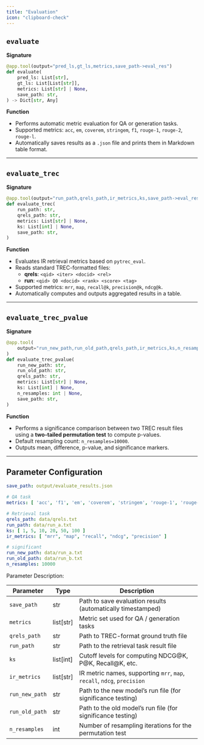 ```yaml
---
title: "Evaluation"
icon: "clipboard-check"
---
```


## `evaluate`

**Signature**  
```python
@app.tool(output="pred_ls,gt_ls,metrics,save_path->eval_res")
def evaluate(
    pred_ls: List[str],
    gt_ls: List[List[str]],
    metrics: List[str] | None,
    save_path: str,
) -> Dict[str, Any]
```

**Function**  
- Performs automatic metric evaluation for QA or generation tasks.  
- Supported metrics: `acc`, `em`, `coverem`, `stringem`, `f1`, `rouge-1`, `rouge-2`, `rouge-l`.  
- Automatically saves results as a `.json` file and prints them in Markdown table format.


---

## `evaluate_trec`

**Signature**  
```python
@app.tool(output="run_path,qrels_path,ir_metrics,ks,save_path->eval_res")
def evaluate_trec(
    run_path: str,
    qrels_path: str,
    metrics: List[str] | None,
    ks: List[int] | None,
    save_path: str,
)
```

**Function**  
- Evaluates IR retrieval metrics based on `pytrec_eval`.  
- Reads standard TREC-formatted files:  
  - **qrels**: `<qid> <iter> <docid> <rel>`  
  - **run**: `<qid> Q0 <docid> <rank> <score> <tag>`  
- Supported metrics: `mrr`, `map`, `recall@k`, `precision@k`, `ndcg@k`.  
- Automatically computes and outputs aggregated results in a table.

---

## `evaluate_trec_pvalue`

**Signature**  
```python
@app.tool(
    output="run_new_path,run_old_path,qrels_path,ir_metrics,ks,n_resamples,save_path->eval_res"
)
def evaluate_trec_pvalue(
    run_new_path: str,
    run_old_path: str,
    qrels_path: str,
    metrics: List[str] | None,
    ks: List[int] | None,
    n_resamples: int | None,
    save_path: str,
)
```

**Function**  
- Performs a significance comparison between two TREC result files using a **two-tailed permutation test** to compute p-values.  
- Default resampling count: `n_resamples=10000`.  
- Outputs mean, difference, p-value, and significance markers.  


---

## Parameter Configuration

```yaml servers/evaluation/parameter.yaml icon="/images/yaml.svg"
save_path: output/evaluate_results.json

# QA task
metrics: [ 'acc', 'f1', 'em', 'coverem', 'stringem', 'rouge-1', 'rouge-2', 'rouge-l' ]

# Retrieval task
qrels_path: data/qrels.txt
run_path: data/run_a.txt
ks: [ 1, 5, 10, 20, 50, 100 ]
ir_metrics: [ "mrr", "map", "recall", "ndcg", "precision" ]

# significant
run_new_path: data/run_a.txt
run_old_path: data/run_b.txt
n_resamples: 10000
```

Parameter Description:

| Parameter | Type | Description |
|------|------|------|
| `save_path` | str | Path to save evaluation results (automatically timestamped) |
| `metrics` | list[str] | Metric set used for QA / generation tasks |
| `qrels_path` | str | Path to TREC-format ground truth file |
| `run_path` | str | Path to the retrieval task result file |
| `ks` | list[int] | Cutoff levels for computing NDCG@K, P@K, Recall@K, etc. |
| `ir_metrics` | list[str] | IR metric names, supporting `mrr`, `map`, `recall`, `ndcg`, `precision` |
| `run_new_path` | str | Path to the new model’s run file (for significance testing) |
| `run_old_path` | str | Path to the old model’s run file (for significance testing) |
| `n_resamples` | int | Number of resampling iterations for the permutation test |
